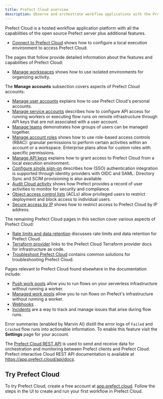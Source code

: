 ```yaml
---
title: Prefect Cloud overview
description: Observe and orchestrate workflow applications with the Prefect Cloud platform.
---
```


Prefect Cloud is a hosted workflow application platform with all the capabilities of the open source Prefect server plus additional features.

- [Connect to Prefect Cloud](manage/cloud/connect-to-cloud/) shows how to configure a local execution environment to access Prefect Cloud.

The pages that follow provide detailed information about the features and capabilities of Prefect Cloud:

- [Manage workspaces](manage/cloud/workspaces/) shows how to use isolated environments for organizing activity.

The **Manage accounts** subsection covers aspects of Prefect Cloud accounts:
- [Manage user accounts](manage/cloud/manage-users/) explains how to use Prefect Cloud's personal accounts.
- [Manage service accounts](manage/cloud/manage-users/service-accounts/) describes how to configure API access for running workers or executing flow runs on remote infrastructure through API keys that are not associated with a user account. <span class="badge pro"></span> <span class="badge enterprise"></span>
- [Manage teams](manage/cloud/manage-users/manage-teams/) demonstrates how groups of users can be managed together. <span class="badge enterprise"></span>
- [Manage account roles](manage/cloud/manage-users/manage-roles/) shows how to use role-based access controls (RBAC): granular permissions to perform certain activities within an account or a workspace. Enterprise plans allow for custom roles with specific permissions. 
- [Manage API keys](manage/cloud/manage-users/api-keys/) explains how to grant access to Prefect Cloud from a local execution environment.
- [Configure single sign-on](manage/cloud/manage-users/configure-sso/) describes how (SSO) authentication integration is supported through identity providers with OIDC and SAML. Directory Sync and SCIM provisioning is also available. <span class="badge enterprise"></span>
- [Audit Cloud activity](manage/cloud/manage-users/audit-logs/) shows how Prefect provides a record of user activities to monitor for security and compliance. <span class="badge pro"></span> <span class="badge enterprise"></span>
- [Object access control lists](manage/cloud/manage-users/object-access-control-lists/) (ACLs) allow privileged users to restrict deployment and block access to individual users. <span class="badge enterprise"></span> 
- [Secure access by IP](manage/cloud/manage-users/secure-access-by-ip-address/) shows how to restrict access to Prefect Cloud by IP address. <span class="badge enterprise"></span>

The remaining Prefect Cloud pages in this section cover various aspects of Prefect Cloud:

- [Rate limits and data retention](manage/cloud/rate-limits/) discusses rate limits and data retention for Prefect Cloud.
- [Terraform provider](https://registry.terraform.io/providers/PrefectHQ/prefect/latest/docs/guides/getting-started) links to the Prefect Cloud Terraform provider docs for infrastructure as code.
- [Troubleshoot Prefect Cloud](manage/cloud/troubleshoot-cloud/) contains common solutions for troubleshooting Prefect Cloud.

Pages relevant to Prefect Cloud found elsewhere in the documentation include:

- [Push work pools](deploy/infrastructure-examples/serverless/) allow you to run flows on your serverless infrastructure without running a worker.
- [Managed work pools](deploy/infrastructure-examples/managed/) allow you to run flows on Prefect's infrastructure without running a worker.
- [Webhooks](automate/events/webhook-triggers/) .
- [Incidents](automate/incidents/) are a way to track and manage issues that arise during flow runs. <span class="badge enterprise"></span> 

Error summaries (enabled by Marvin AI) distill the error logs of `Failed` and `Crashed` flow runs into actionable information. To enable this feature visit the **Settings** page for your account.

The [Prefect Cloud REST API](api-ref/rest-api/) is used to send and receive data for orchestration and monitoring between Prefect clients and Prefect Cloud.
Prefect interactive Cloud REST API documentation is available at <a href="https://app.prefect.cloud/api/docs" target="_blank">https://app.prefect.cloud/api/docs</a>.


## Try Prefect Cloud

To try Prefect Cloud, create a free account at [app.prefect.cloud](https://app.prefect.cloud/).
Follow the steps in the UI to create and run your first workflow in Prefect Cloud. 
